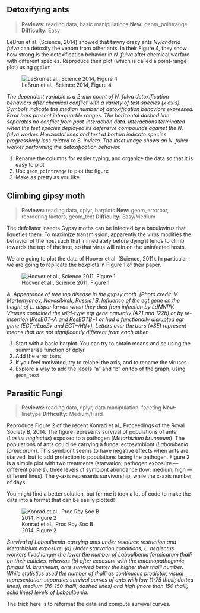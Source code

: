 ## Detoxifying ants
> **Reviews:** reading data, basic manipulations
> **New:** geom_pointrange
> **Difficulty:** Easy

LeBrun et al. (Science, 2014) showed that tawny crazy ants *Nylanderia fulva* can detoxify the venom from other ants. In their Figure 4, they show how strong is the detoxification behavior in *N. fulva* after chemical warfare with different species. Reproduce their plot (which is called a point-range plot) using `ggplot`


<div style="width:400px; height=200px">
![LeBrun et al., Science 2014, Figure 4](../data/LeBrun-f4.jpg)
</div>

*The dependent variable is a 2-min count of N. fulva detoxification behaviors after chemical conflict with a variety of test species (x axis). Symbols indicate the median number of detoxification behaviors expressed. Error bars present interquartile ranges. The horizontal dashed line separates no conflict from post-interaction data. Interactions terminated when the test species deployed its defensive compounds against the N. fulva worker. Horizontal lines and text at bottom indicate species progressively less related to S. invicta. The inset image shows an N. fulva worker performing the detoxification behavior.*

1. Rename the columns for easier typing, and organize the data so that it is easy to plot
2. Use `geom_pointrange` to plot the figure
3. Make as pretty as you like

## Climbing gipsy moth
> **Reviews:** reading data, dplyr, barplots
> **New:** geom_errorbar, reordering factors, geom_text
> **Difficulty:** Easy/Medium

The defoliator insects Gypsy moths can be infected by a baculovirus that liquefies them. To maximize transmission, apparently the virus modifies the behavior of the host such that immediately before dying it tends to climb towards the top of the tree, so that virus will rain on the uninfected hosts.

We are going to plot the data of Hoover et al. (Science, 2011). In particular, we are going to replicate the boxplots in Figure 1 of their paper.

<div style="width:600px; height=200px">
![Hoover et al., Science 2011, Figure 1](../data/Hoover-f1.jpg)
</div>

*A. Appearance of tree top disease in the gypsy moth. [Photo credit: V. Martemyanov, Novosibirsk, Russia] B. Influence of the egt gene on the height of L. dispar larvae when they died from infection by LdMNPV. Viruses contained the wild-type egt gene naturally (A21 and 122b) or by re-insertion (ResEGT+A and ResEGTB+) or had a functionally disrupted egt gene (EGT–/LacZ+ and EGT–/Htf+). Letters over the bars (±SE) represent means that are not significantly different from each other.*

1. Start with a basic barplot. You can try to obtain means and se using the summarise function of dplyr
2. Add the error bars
3. If you feel motivated, try to relabel the axis, and to rename the viruses
4. Explore a way to add the labels "a" and "b" on top of the graph, using `geom_text`

## Parasitic Fungi
> **Reviews:** reading data, dplyr, data manipulation, faceting
> **New:** linetype
> **Difficulty:** Medium/Hard

Reproduce Figure 2 of the recent Konrad et al., Proceedings of the Royal Society B, 2014. The figure represents survival of populations of ants (*Lasius neglectus*) exposed to a pathogen (*Metarhizium brunneum*). The populations of ants could be carrying a fungal ectosymbiont (*Laboulbenia formicarum*). This symbiont seems to have negative effects when ants are starved, but to add protection to populations facing the pathogen. Figure 2 is a simple plot with two treatments (starvation; pathogen exposure --- different panels), three levels of symbiont abundance (low; medium; high --- different lines). The y-axis represents survivorship, while the x-axis number of days.

You might find a better solution, but for me it took a lot of code to make the data into a format that can be easily plotted!

<div style="width:300px; height=200px">
![Konrad et al., Proc Roy Soc B 2014, Figure 2](../data/Konrad-f2.jpg)
</div>

*Survival of Laboulbenia-carrying ants under resource restriction and Metarhizium exposure. (a) Under starvation     conditions, L. neglectus workers lived longer the lower the number of Laboulbenia formicarum thalli on their cuticles, whereas (b) after exposure with the entomopathogenic fungus M. brunneum, ants survived better the higher their thalli number. While statistics used the number of thalli as continuous predictor, visual representation separates survival curves of ants with low (1-75    thalli; dotted lines), medium (76-150 thalli; dashed lines) and high (more than 150 thalli; solid lines) levels of Laboulbenia.*

The trick here is to reformat the data and compute survival curves.